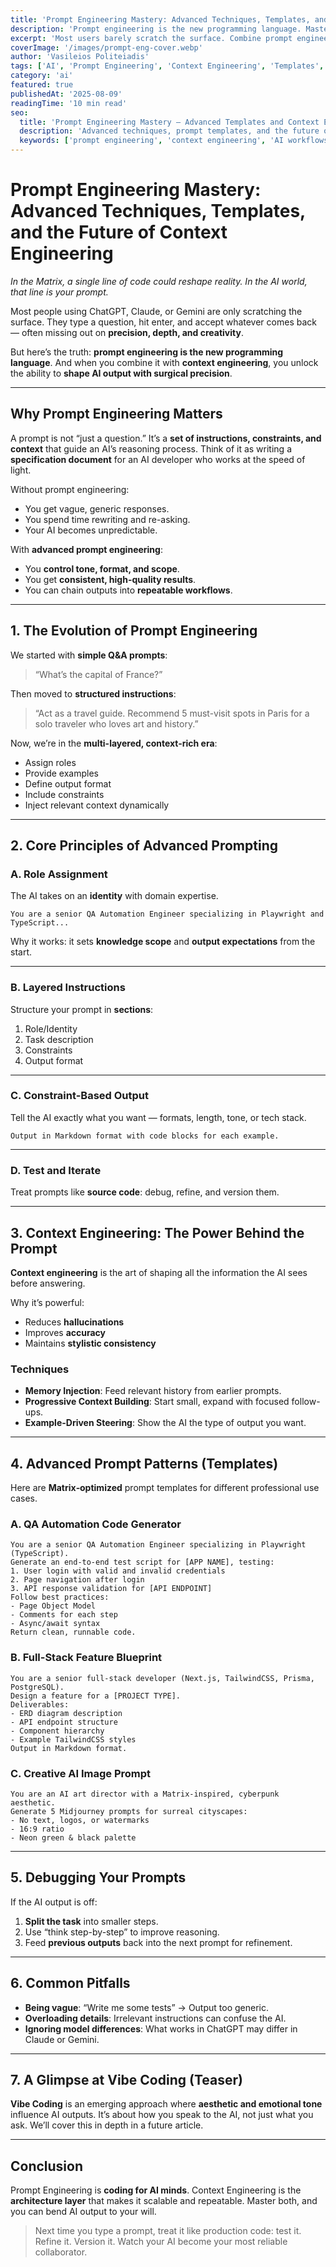 ```yaml
---
title: 'Prompt Engineering Mastery: Advanced Techniques, Templates, and the Future of Context Engineering'
description: 'Prompt engineering is the new programming language. Master role assignment, layered instructions, constraint-driven output, context engineering, and reusable templates to get precise, reliable results from AI.'
excerpt: 'Most users barely scratch the surface. Combine prompt engineering with context engineering to shape AI output with surgical precision.'
coverImage: '/images/prompt-eng-cover.webp'
author: 'Vasileios Politeiadis'
tags: ['AI', 'Prompt Engineering', 'Context Engineering', 'Templates', 'Workflows']
category: 'ai'
featured: true
publishedAt: '2025-08-09'
readingTime: '10 min read'
seo:
  title: 'Prompt Engineering Mastery — Advanced Templates and Context Engineering'
  description: 'Advanced techniques, prompt templates, and the future of context engineering to reliably control AI output.'
  keywords: ['prompt engineering', 'context engineering', 'AI workflows', 'templates', 'advanced prompts']
---
```


# Prompt Engineering Mastery: Advanced Techniques, Templates, and the Future of Context Engineering

_In the Matrix, a single line of code could reshape reality. In the AI world, that line is your prompt._

Most people using ChatGPT, Claude, or Gemini are only scratching the surface. They type a question, hit enter, and accept whatever comes back — often missing out on **precision, depth, and creativity**.

But here’s the truth: **prompt engineering is the new programming language**. And when you combine it with **context engineering**, you unlock the ability to **shape AI output with surgical precision**.

---

## Why Prompt Engineering Matters

A prompt is not “just a question.” It’s a **set of instructions, constraints, and context** that guide an AI’s reasoning process. Think of it as writing a **specification document** for an AI developer who works at the speed of light.

Without prompt engineering:
- You get vague, generic responses.
- You spend time rewriting and re-asking.
- Your AI becomes unpredictable.

With **advanced prompt engineering**:
- You **control tone, format, and scope**.
- You get **consistent, high-quality results**.
- You can chain outputs into **repeatable workflows**.

---

## 1. The Evolution of Prompt Engineering

We started with **simple Q&A prompts**:

> “What’s the capital of France?”

Then moved to **structured instructions**:

> “Act as a travel guide. Recommend 5 must-visit spots in Paris for a solo traveler who loves art and history.”

Now, we’re in the **multi-layered, context-rich era**:
- Assign roles
- Provide examples
- Define output format
- Include constraints
- Inject relevant context dynamically

---

## 2. Core Principles of Advanced Prompting

### A. Role Assignment
The AI takes on an **identity** with domain expertise.

```plaintext
You are a senior QA Automation Engineer specializing in Playwright and TypeScript...
```

Why it works: it sets **knowledge scope** and **output expectations** from the start.

---

### B. Layered Instructions

Structure your prompt in **sections**:

1. Role/Identity
2. Task description
3. Constraints
4. Output format

---

### C. Constraint-Based Output

Tell the AI exactly what you want — formats, length, tone, or tech stack.

```plaintext
Output in Markdown format with code blocks for each example.
```

---

### D. Test and Iterate

Treat prompts like **source code**: debug, refine, and version them.

---

## 3. Context Engineering: The Power Behind the Prompt

**Context engineering** is the art of shaping all the information the AI sees before answering.

Why it’s powerful:

- Reduces **hallucinations**
- Improves **accuracy**
- Maintains **stylistic consistency**

### Techniques

- **Memory Injection**: Feed relevant history from earlier prompts.
- **Progressive Context Building**: Start small, expand with focused follow-ups.
- **Example-Driven Steering**: Show the AI the type of output you want.

---

## 4. Advanced Prompt Patterns (Templates)

Here are **Matrix‑optimized** prompt templates for different professional use cases.

### A. QA Automation Code Generator

```plaintext
You are a senior QA Automation Engineer specializing in Playwright (TypeScript).
Generate an end-to-end test script for [APP NAME], testing:
1. User login with valid and invalid credentials
2. Page navigation after login
3. API response validation for [API ENDPOINT]
Follow best practices:
- Page Object Model
- Comments for each step
- Async/await syntax
Return clean, runnable code.
```

### B. Full-Stack Feature Blueprint

```plaintext
You are a senior full-stack developer (Next.js, TailwindCSS, Prisma, PostgreSQL).
Design a feature for a [PROJECT TYPE].
Deliverables:
- ERD diagram description
- API endpoint structure
- Component hierarchy
- Example TailwindCSS styles
Output in Markdown format.
```

### C. Creative AI Image Prompt

```plaintext
You are an AI art director with a Matrix-inspired, cyberpunk aesthetic.
Generate 5 Midjourney prompts for surreal cityscapes:
- No text, logos, or watermarks
- 16:9 ratio
- Neon green & black palette
```

---

## 5. Debugging Your Prompts

If the AI output is off:

1. **Split the task** into smaller steps.
2. Use “think step-by-step” to improve reasoning.
3. Feed **previous outputs** back into the next prompt for refinement.

---

## 6. Common Pitfalls

- **Being vague**: “Write me some tests” → Output too generic.
- **Overloading details**: Irrelevant instructions can confuse the AI.
- **Ignoring model differences**: What works in ChatGPT may differ in Claude or Gemini.

---

## 7. A Glimpse at Vibe Coding (Teaser)

**Vibe Coding** is an emerging approach where **aesthetic and emotional tone** influence AI outputs. It’s about how you speak to the AI, not just what you ask. We’ll cover this in depth in a future article.

---

## Conclusion

Prompt Engineering is **coding for AI minds**. Context Engineering is the **architecture layer** that makes it scalable and repeatable. Master both, and you can bend AI output to your will.

> Next time you type a prompt, treat it like production code: test it. Refine it. Version it. Watch your AI become your most reliable collaborator.



